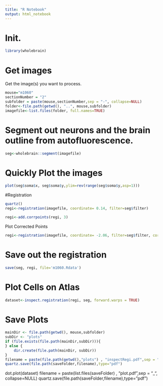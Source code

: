 ```yaml
---
title: "R Notebook"
output: html_notebook
---
```

# Init.
```r
library(wholebrain)

```
# Get images
Get the image(s) you want to process.
```r
mouse="m1060"
sectionNumber = "2"
subfolder = paste(mouse,sectionNumber,sep = "-", collapse=NULL)
folder<-file.path(getwd(), "..", mouse,subfolder)
imagefile<-list.files(folder, full.names=TRUE)
```

# Segment out neurons and the brain outline from autofluorescence.
```r
seg<-wholebrain::segment(imagefile)
```
# Quickly Plot the images
```r
plot(seg$soma$x, seg$soma$y,ylim=rev(range(seg$soma$y,asp=1)))
```

#Registration
```r
quartz()
regi<-registration(imagefile, coordinate= 0.14, filter=seg$filter)
```
```r
regi<-add.corrpoints(regi, 3)
```
Plot Corrected Points
```r
regi<-registration(imagefile, coordinate= -2.06, filter=seg$filter, correspondance = regi)
```

# Save out the registration
```r
save(seg, regi, file='m1060.Rdata')
```

# Plot Cells on Atlas
```r
dataset<-inspect.registration(regi, seg, forward.warps = TRUE)
```

# Save Plots
```r
mainDir <- file.path(getwd(), mouse,subfolder)
subDir <- "plots"
if (file.exists(file.path(mainDir,subDir))){
} else {
    dir.create(file.path(mainDir, subDir))
}
filename = paste(file.path(getwd(),"plots") , "inspectRegi.pdf",sep = "_", collapse=NULL)
quartz.save(file.path(saveFolder,filename),type="pdf")
```

dot.plot(dataset)
filename = paste(list.files(saveFolder) , "plot.pdf",sep = "_", collapse=NULL)
quartz.save(file.path(saveFolder,filename),type="pdf")

